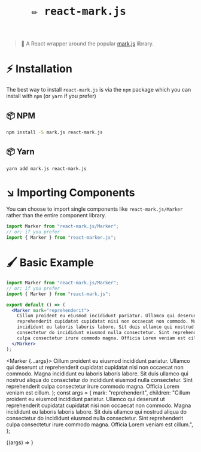 
<Meta title="Introduction" component={Marker} />

<!-- # 🚀 ✏️ `react-mark.js` -->

<h1>
  <pre style={{ fontSize: "28px", fontWeight: "bold" }}>
    <Marker mark="mark">✏️ react-mark.js</Marker>
  </pre>
</h1>

> 🍬 A React wrapper around the popular [mark.js](https://markjs.io) library.

# ⚡️ Installation

The best way to install `react-mark.js` is via the
`npm` package which you can install with `npm` (or `yarn` if you prefer)

## 📦 NPM

```sh
npm install -S mark.js react-mark.js
```

## 📦 Yarn

```sh
yarn add mark.js react-mark.js
```

# ↘️ Importing Components

You can choose to import single components like `react-mark.js/Marker` rather
than the entire component library.

```jsx
import Marker from "react-mark.js/Marker";
// or; if you prefer
import { Marker } from "react-marker.js";
```

# 🖌 Basic Example

```jsx
import Marker from "react-mark.js/Marker";
// or; if you prefer
import { Marker } from "react-mark.js";

export default () => (
  <Marker mark="reprehenderit">
    Cillum proident eu eiusmod incididunt pariatur. Ullamco qui deserunt ut
    reprehenderit cupidatat cupidatat nisi non occaecat non commodo. Magna
    incididunt eu laboris laboris labore. Sit duis ullamco qui nostrud aliqua do
    consectetur do incididunt eiusmod nulla consectetur. Sint reprehenderit
    culpa consectetur irure commodo magna. Officia Lorem veniam est cillum.
  </Marker>
);
```

  <Marker {...args}>
    Cillum proident eu eiusmod incididunt pariatur. Ullamco qui deserunt ut
    reprehenderit cupidatat cupidatat nisi non occaecat non commodo. Magna
    incididunt eu laboris laboris labore. Sit duis ullamco qui nostrud aliqua do
    consectetur do incididunt eiusmod nulla consectetur. Sint reprehenderit
    culpa consectetur irure commodo magna. Officia Lorem veniam est cillum.
  </Marker>
);
const args = {
  mark: "reprehenderit",
  children:
    "Cillum proident eu eiusmod incididunt pariatur. Ullamco qui deserunt ut reprehenderit cupidatat cupidatat nisi non occaecat non commodo. Magna incididunt eu laboris laboris labore. Sit duis ullamco qui nostrud aliqua do consectetur do incididunt eiusmod nulla consectetur.  Sint reprehenderit culpa consectetur irure commodo magna. Officia Lorem veniam est cillum.",
};

<Canvas>
  <Story name="singleString" args={{ ...args, mark: "rit" }}>
    {(args) => <Marker {...args} />}
  </Story>
</Canvas>
